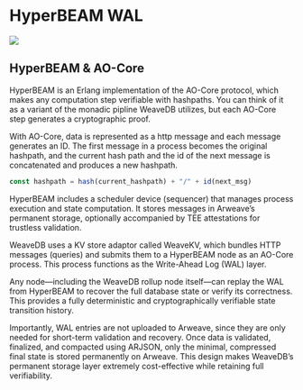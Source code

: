 # HyperBEAM WAL

![](/images/decoding-from-sctatch.png)

## HyperBEAM & AO-Core

HyperBEAM is an Erlang implementation of the AO-Core protocol, which makes any computation step verifiable with hashpaths. You can think of it as a variant of the monadic pipline WeaveDB utilizes, but each AO-Core step generates a cryptographic proof.

With AO-Core, data is represented as a http message and each message generates an ID. The first message in a process becomes the original hashpath, and the current hash path and the id of the next message is concatenated and produces a new hashpath.

```js
const hashpath = hash(current_hashpath) + "/" + id(next_msg)
```

HyperBEAM includes a scheduler device (sequencer) that manages process execution and state computation. It stores messages in Arweave’s permanent storage, optionally accompanied by TEE attestations for trustless validation.

WeaveDB uses a KV store adaptor called WeaveKV, which bundles HTTP messages (queries) and submits them to a HyperBEAM node as an AO-Core process. This process functions as the Write-Ahead Log (WAL) layer.

Any node—including the WeaveDB rollup node itself—can replay the WAL from HyperBEAM to recover the full database state or verify its correctness. This provides a fully deterministic and cryptographically verifiable state transition history.

Importantly, WAL entries are not uploaded to Arweave, since they are only needed for short-term validation and recovery. Once data is validated, finalized, and compacted using ARJSON, only the minimal, compressed final state is stored permanently on Arweave.
This design makes WeaveDB’s permanent storage layer extremely cost-effective while retaining full verifiability.